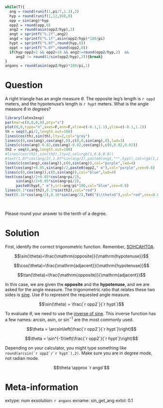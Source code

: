 ```r
while(T){
  ang = round(runif(1,pi/7,1.3),2)
  hyp = round(runif(1,12,99),0)
  opp = sin(ang)*hyp
  opp2 = round(opp,0)
  ang2 = round(asin(opp2/hyp),2)
  angt = sprintf("%.2f",ang2)
  angd = sprintf("%.1f",asin(opp2/hyp)*180/pi)
  hypt = sprintf("%.0f",round(hyp,0))
  oppt = sprintf("%.0f",round(opp2,0))
  if(hyp-opp2>2 && opp2>10 && ang2!=round(opp2/hyp,2)  &&
     ang2 != round(1/sin(opp2/hyp),2)){break}
}
angans = round(asin(opp2/hyp)*180/pi,1)
```

Question
========

A right triangle has an angle measure $\theta$. The opposite leg's length is `r opp2` meters, and the hypotenuse's length is `r hypt` meters. What is the angle measure $\theta$ in degrees?

```r
library(latex2exp)
par(mar=c(0,0,0,0),pty="s")
plot(0,0,type="n",axes=F,ann=F,xlim=c(-0.1,1.1),ylim=c(-0.1,1.1))
th = seq(0,pi/2,length.out=100)
lines(cos(th),sin(th),lty=2,col="grey")
lines(c(0,cos(ang),cos(ang),0),c(0,0,sin(ang),0),lwd=3)
lines(c(cos(ang)-0.02,cos(ang)-0.02,cos(ang)),c(0,0.02,0.02))
th2 = seq(0,ang,length.out=100)
#lines(cos(th2),sin(th2),lty=2,col=rgb(1,0.8,0.8))
#text(1.07*cos(ang/2),1.07*sin(ang/2),paste0(angt,"*",hypt),col=rgb(1,0.8,0.8),cex=0.7)
lines(c(cos(ang),cos(ang)),c(0,sin(ang)),col="purple",lwd=4)
text(cos(ang)+0.05,sin(ang)/2,paste0(opp2," m"),col="purple",cex=0.8)
lines(c(0,cos(ang)),c(0,sin(ang)),col="blue",lwd=4)
text(cos(ang)/2+0.05*cos(ang+pi/2),
     sin(ang)/2+0.05*sin(ang+pi/2),
     paste0(hypt," m"),srt=ang/pi*180,col="blue",cex=0.8)
lines(0.1*cos(th2),0.1*sin(th2),col="red")
text(0.16*cos(ang/2),0.16*sin(ang/2),TeX("$\\theta$"),col="red",cex=0.8)
```
\

Please round your answer to the tenth of a degree.


Solution
========

First, identify the correct trigonometric function. Remember, [SOHCAHTOA](https://en.wikipedia.org/wiki/Mnemonics_in_trigonometry).

$$\sin(\theta)=\frac{\mathrm{opposite}}{\mathrm{hypotenuse}}$$


$$\cos(\theta)=\frac{\mathrm{adjacent}}{\mathrm{hypotenuse}}$$


$$\tan(\theta)=\frac{\mathrm{opposite}}{\mathrm{adjacent}}$$

In this case, we are given the **opposite** and the **hypotenuse**, and we are asked for the angle measure. The trigonometric ratio that relates these two sides is [sine](https://en.wikipedia.org/wiki/Trigonometric_functions). Use $\theta$ to represent the requested angle measure.

$$\sin(\theta) = \frac{`r opp2`}{`r hypt`}$$

To evaluate $\theta$, we need to use the [inverse of sine](https://en.wikipedia.org/wiki/Inverse_trigonometric_functions). This inverse function has a few names: arcsin, asin, or $\sin^{-1}$ are the most commonly used.

$$\theta = \arcsin\left(\frac{`r opp2`}{`r hypt`}\right)$$

$$\theta = \sin^{-1}\left(\frac{`r opp2`}{`r hypt`}\right)$$

Depending on your calculator, you might type something like ``round(arcsin(`r opp2`/`r hypt`),2)``.  Make sure you are in degree mode, not radian mode.

$$\theta \approx `r angd`$$


Meta-information
============
extype: num
exsolution: `r angans`
exname: sin_get_ang
extol: 0.1